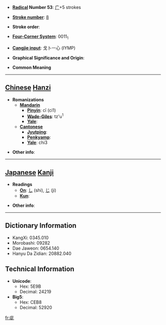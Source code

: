 * '''[[Wiktionary:Chinese radical index| Radical]] Number 53''': [[Wiktionary:Chinese radical index 广|广]]+5 strokes

* '''[[Wiktionary:Chinese total strokes index|Stroke number]]''': [[Wiktionary:Chinese total strokes index 8|8]]

* '''Stroke order''': 

* '''[[Wiktionary:Chinese four corner index|Four-Corner System]]''': 0011<sub>1</sub>

* '''[[Wiktionary:Chinese Cangjie index|Cangjie input]]''': 戈卜一心 (IYMP)

* '''Graphical Significance and Origin''': 

* '''Common Meaning'''

----

== [[Chinese]] [[Hanzi]] ==

* '''Romanizations'''
** '''[[Mandarin]]'''
*** '''[[Pinyin]]''': cī (ci1)
*** '''[[Wade-Giles]]''': tz'u<sup>1</sup>
*** '''[[Yale]]''': 
** '''[[Cantonese]]'''
*** '''[[Jyutping]]''':
*** '''[[Penkyamp]]''': 
*** '''[[Yale]]''': chi3

* '''Other info''': 

----

== [[Japanese]] [[Kanji]] ==

* '''Readings'''
** '''[[On]]''': [[し]] (shi), [[じ]] (ji)
** '''[[Kun]]''': 

* '''Other info''':  

----

== Dictionary Information ==

* KangXi: 0345.010
* Morobashi: 09282
* Dae Jaweon: 0654.140
* Hanyu Da Zidian: 20882.040

== Technical Information ==

* '''Unicode''':
** Hex: 5E9B
** Decimal: 24219
* '''Big5''':
** Hex: CEB8
** Decimal: 52920

[[fr:庛]]